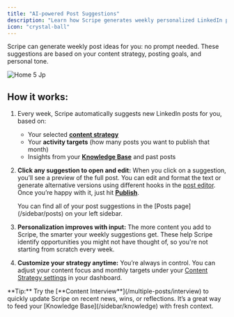 ```yaml
---
title: "AI-powered Post Suggestions"
description: "Learn how Scripe generates weekly personalized LinkedIn post suggestions."
icon: "crystal-ball"
---
```


Scripe can generate weekly post ideas for you: no prompt needed. These suggestions are based on your content strategy, posting goals, and personal tone.

![Home 5 Jp](/images/home-5.jpg)

## How it works:

1. Every week, Scripe automatically suggests new LinkedIn posts for you, based on:
   - Your selected [**content strategy**](/sidebar/content-strategy)
   - Your **activity targets** (how many posts you want to publish that month)
   - Insights from your [**Knowledge Base**](/sidebar/knowledge) and past posts
2. **Click any suggestion to open and edit:** When you click on a suggestion, you’ll see a preview of the full post. You can edit and format the text or generate alternative versions using different hooks in the [post editor](/editor/editor). Once you’re happy with it, just hit [**Publish**](/editor/schedule).

   <Info>
     You can find all of your post suggestions in the [Posts page](/sidebar/posts) on your left sidebar.
   </Info>
3. **Personalization improves with input:** The more content you add to Scripe, the smarter your weekly suggestions get. These help Scripe identify opportunities you might not have thought of, so you're not starting from scratch every week.
4. **Customize your strategy anytime:** You’re always in control. You can adjust your content focus and monthly targets under your [Content Strategy settings](/sidebar/content-strategy) in your dashboard.

<Tip>
  **Tip:** Try the [**Content Interview**](/multiple-posts/interview) to quickly update Scripe on recent news, wins, or reflections. It’s a great way to feed your [Knowledge Base](/sidebar/knowledge) with fresh context.
</Tip>